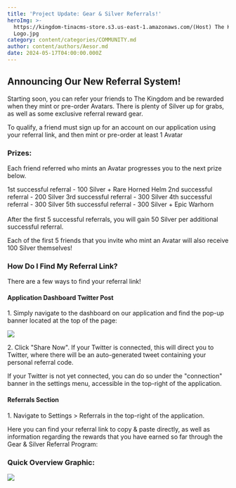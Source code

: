 ```yaml
---
title: 'Project Update: Gear & Silver Referrals!'
heroImg: >-
  https://kingdom-tinacms-store.s3.us-east-1.amazonaws.com/(Host) The Kingdom
  Logo.jpg
category: content/categories/COMMUNITY.md
author: content/authors/Aesor.md
date: 2024-05-17T04:00:00.000Z
---
```


## Announcing Our New Referral System!

Starting soon, you can refer your friends to The Kingdom and be rewarded when they mint or pre-order Avatars. There is plenty of Silver up for grabs, as well as some exclusive referral reward gear.

To qualify, a friend must sign up for an account on our application using your referral link, and then mint or pre-order at least 1 Avatar

### Prizes:

Each friend referred who mints an Avatar progresses you to the next prize below.

1st successful referral - 100 Silver + Rare Horned Helm
2nd successful referral - 200 Silver
3rd successful referral - 300 Silver
4th successful referral - 300 Silver
5th successful referral - 300 Silver + Epic Warhorn\
\
After the first 5 successful referrals, you will gain 50 Silver per additional successful referral.

Each of the first 5 friends that you invite who mint an Avatar will also receive 100 Silver themselves!

### How Do I Find My Referral Link?

There are a few ways to find your referral link!

#### Application Dashboard Twitter Post

1\. Simply navigate to the dashboard on our application and find the pop-up banner located at the top of the page:

![](<https://kingdom-tinacms-store.s3.us-east-1.amazonaws.com/Screenshot 2024-05-17 083308.png>)

2\. Click "Share Now". If your Twitter is connected, this will direct you to Twitter, where there will be an auto-generated tweet containing your personal referral code.

If your Twitter is not yet connected, you can do so under the "connection" banner in the settings menu, accessible in the top-right of the application.

#### Referrals Section

1\. Navigate to Settings > Referrals in the top-right of the application.

Here you can find your referral link to copy & paste directly, as well as information regarding the rewards that you have earned so far through the Gear & Silver Referral Program:

### Quick Overview Graphic:

![](<https://kingdom-tinacms-store.s3.us-east-1.amazonaws.com/INVITE TO EARN.png>)
